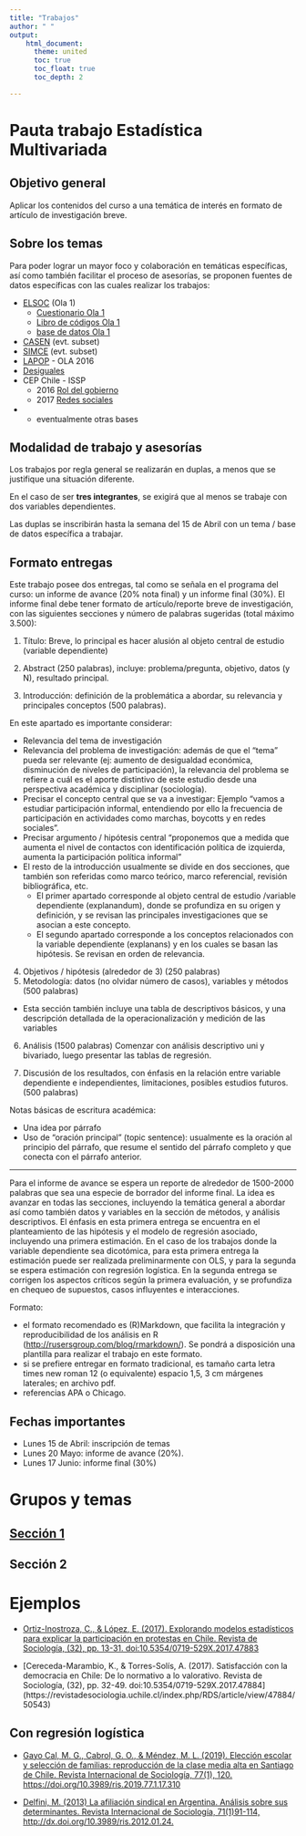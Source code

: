 ```yaml
---
title: "Trabajos"
author: " "
output:
    html_document:
      theme: united
      toc: true
      toc_float: true
      toc_depth: 2

---
```

# Pauta trabajo Estadística Multivariada

## Objetivo general
Aplicar los contenidos del curso a una temática de interés en formato de artículo de investigación breve.

## Sobre los temas
Para poder lograr un mayor foco y colaboración en temáticas específicas, así como también facilitar el proceso de asesorías, se proponen fuentes de datos específicas con las cuales realizar los trabajos:

- [ELSOC](http://www.elsoc.cl/) (Ola 1)
  - [Cuestionario Ola 1](http://www.elsoc.cl/wp-content/uploads/2017/05/Cuestionario_ELSOC_Ola_01_Completo.pdf)
  - [Libro de códigos Ola 1](http://www.elsoc.cl/wp-content/uploads/2017/05/Libro_de_Codigos_ELSOC_Ola_01_Completo.pdf)
  - [base de datos Ola 1](https://dataverse.harvard.edu/dataset.xhtml?persistentId=doi:10.7910/DVN/0KIRBJ&version=2.0)
- [CASEN](http://observatorio.ministeriodesarrollosocial.gob.cl/casen-multidimensional/casen/basedatos.php) (evt. subset)
- [SIMCE](https://www.agenciaeducacion.cl/evaluaciones/que-es-el-simce/) (evt. subset)
- [LAPOP](https://www.vanderbilt.edu/lapop-espanol/) - OLA 2016
- [Desiguales](https://www.desiguales.org/descripcin-del-libro)
- CEP Chile - ISSP
  - 2016 [Rol del gobierno](https://dbk.gesis.org/dbksearch/sdesc2.asp?no=6900&db=E&tab=3)
  - 2017 [Redes sociales](https://dbk.gesis.org/DBKsearch/SDESC2.asp?no=6980&tab=3&db=E)
- * eventualmente otras bases

## Modalidad de trabajo y asesorías

Los trabajos por regla general se realizarán en duplas, a menos que se justifique una situación diferente.

En el caso de ser **tres integrantes**, se exigirá que al menos se trabaje con dos variables dependientes.

Las duplas se inscribirán hasta la semana del 15 de Abril con un tema / base de datos específica a trabajar.


## Formato entregas

Este trabajo posee dos entregas, tal como se señala en el programa del curso: un informe de avance (20% nota final) y un informe final (30%). El informe final debe tener formato de artículo/reporte breve de investigación, con las siguientes secciones y número de palabras sugeridas (total máximo 3.500):

1. Título: Breve, lo principal es hacer alusión al objeto central de estudio (variable dependiente)


2. Abstract (250 palabras), incluye: problema/pregunta, objetivo, datos (y N), resultado principal.


3. Introducción: definición de la problemática a abordar, su relevancia y principales conceptos (500 palabras).

En este apartado es importante considerar:

- Relevancia del tema de investigación
- Relevancia del problema de investigación: además de que el "tema" pueda ser relevante (ej: aumento de desigualdad económica, disminución de niveles de participación), la relevancia del problema se refiere a cuál es el aporte distintivo de este estudio desde una perspectiva académica y disciplinar (sociología).
- Precisar el concepto central que se va a investigar: Ejemplo "vamos a estudiar participación informal, entendiendo por ello la frecuencia de participación en actividades como marchas, boycotts y en redes sociales".
- Precisar argumento / hipótesis central "proponemos que a medida que aumenta el nivel de contactos con identificación política de izquierda, aumenta la participación política informal"
- El resto de la introducción usualmente se divide en dos secciones, que también son referidas como marco teórico, marco referencial, revisión bibliográfica, etc.
  - El primer apartado corresponde al objeto central de estudio /variable dependiente (explanandum), donde se profundiza en su origen y definición, y se revisan las principales investigaciones que se asocian a este concepto.
  - El segundo apartado corresponde a los conceptos relacionados con la variable dependiente (explanans) y en los cuales se basan las hipótesis. Se revisan en orden de relevancia.

4. Objetivos / hipótesis (alrededor de 3) (250 palabras)
5. Metodología: datos (no olvidar número de casos), variables y métodos  (500 palabras)
- Esta sección también incluye una tabla de descriptivos básicos, y una descripción detallada de la operacionalización y medición de las variables

6. Análisis (1500 palabras)
Comenzar con análisis descriptivo uni y bivariado, luego presentar las tablas de regresión.

7. Discusión de los resultados, con énfasis en la relación entre variable dependiente e independientes, limitaciones, posibles estudios futuros. (500 palabras)

Notas básicas de escritura académica:

- Una idea por párrafo
- Uso de "oración principal" (topic sentence): usualmente es la oración al principio del párrafo, que resume el sentido del párrafo completo y que conecta con el párrafo anterior.

---

Para el informe de avance se espera un reporte de alrededor de 1500-2000 palabras que sea una especie de borrador del informe final. La idea es avanzar en todas las secciones, incluyendo la temática general a abordar así como también datos y variables en la sección de métodos, y análisis descriptivos. El énfasis en esta primera entrega se encuentra en el planteamiento de las hipótesis y el modelo de regresión asociado, incluyendo una primera estimación. En el caso de los trabajos donde la variable dependiente sea dicotómica, para esta primera entrega la estimación puede ser realizada preliminarmente con OLS, y para la segunda se espera estimación con regresión logística. En la segunda entrega se corrigen los aspectos críticos según la primera evaluación, y se profundiza en chequeo de supuestos, casos influyentes e interacciones.

Formato:

- el formato recomendado es (R)Markdown, que facilita la integración y reproducibilidad de los análisis en R (<http://rusersgroup.com/blog/rmarkdown/>). Se pondrá a disposición una plantilla para realizar el trabajo en este formato.
- si se prefiere entregar en formato tradicional, es tamaño carta letra times new roman 12 (o equivalente) espacio 1,5, 3 cm márgenes laterales; en archivo pdf.
- referencias APA o Chicago.

## Fechas importantes

- Lunes 15 de Abril: inscripción de temas
- Lunes 20 Mayo: informe de avance (20%).
- Lunes 17 Junio: informe final (30%)

# Grupos y temas

## [Sección 1](https://docs.google.com/spreadsheets/d/1QAMuuaBQIverj3U2SHrhQWyMcNnc8_cw4452Z8jT-Ns/edit?usp=sharing)
## Sección 2


# Ejemplos

- [Ortiz-Inostroza, C., & López, E. (2017). Explorando modelos estadísticos para explicar la participación en protestas en Chile. Revista de Sociología, (32), pp. 13-31. doi:10.5354/0719-529X.2017.47883](https://revistadesociologia.uchile.cl/index.php/RDS/article/view/47883/50542
)

- [Cereceda-Marambio, K., & Torres-Solís, A. (2017). Satisfacción con la democracia en Chile: De lo normativo a lo valorativo. Revista de Sociología, (32), pp. 32-49. doi:10.5354/0719-529X.2017.47884] (https://revistadesociologia.uchile.cl/index.php/RDS/article/view/47884/50543)


## Con regresión logística

- [Gayo Cal, M. G., Cabrol, G. O., & Méndez, M. L. (2019). Elección escolar y selección de familias: reproducción de la clase media alta en Santiago de Chile. Revista Internacional de Sociología, 77(1), 120. https://doi.org/10.3989/ris.2019.77.1.17.310](http://revintsociologia.revistas.csic.es/index.php/revintsociologia/article/view/1020/1338)

- [Delfini, M. (2013) La afiliación sindical en Argentina. Análisis sobre sus determinantes. Revista Internacional de Sociología, 71(1)91-114,  http://dx.doi.org/10.3989/ris.2012.01.24.](http://revintsociologia.revistas.csic.es/index.php/revintsociologia/article/view/485/507)
